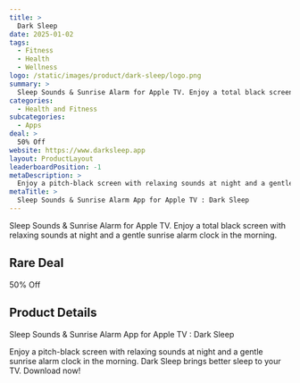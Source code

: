 ```yaml
---
title: >
  Dark Sleep
date: 2025-01-02
tags:
  - Fitness
  - Health
  - Wellness
logo: /static/images/product/dark-sleep/logo.png
summary: >
  Sleep Sounds & Sunrise Alarm for Apple TV. Enjoy a total black screen with relaxing sounds at night and a gentle sunrise alarm clock in the morning.
categories:
  - Health and Fitness
subcategories:
  - Apps
deal: >
  50% Off
website: https://www.darksleep.app
layout: ProductLayout
leaderboardPosition: -1
metaDescription: >
  Enjoy a pitch-black screen with relaxing sounds at night and a gentle sunrise alarm clock in the morning. Dark Sleep brings better sleep to your TV. Download now!
metaTitle: >
  Sleep Sounds & Sunrise Alarm App for Apple TV : Dark Sleep
---
```

Sleep Sounds & Sunrise Alarm for Apple TV. Enjoy a total black screen with relaxing sounds at night and a gentle sunrise alarm clock in the morning.

## Rare Deal

50% Off

## Product Details

Sleep Sounds & Sunrise Alarm App for Apple TV : Dark Sleep

Enjoy a pitch-black screen with relaxing sounds at night and a gentle sunrise alarm clock in the morning. Dark Sleep brings better sleep to your TV. Download now!
